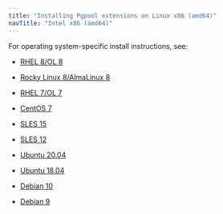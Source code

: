 ```yaml
---
title: "Installing Pgpool extensions on Linux x86 (amd64)"
navTitle: "Intel x86 (amd64)"
---
```


For operating system-specific install instructions, see:

  - [RHEL 8/OL 8](01_pgpoolext_rhel8_x86)

  - [Rocky Linux 8/AlmaLinux 8](02_pgpoolext_other_linux8_x86)
  - [RHEL 7/OL 7](03_pgpoolext_rhel7_x86)
  - [CentOS 7](04_pgpoolext_centos7_x86)
  - [SLES 15](05_pgpoolext_sles15_x86)
  - [SLES 12](06_pgpoolext_sles12_x86)
  - [Ubuntu 20.04](07_pgpoolext_ubuntu20_x86)
  - [Ubuntu 18.04](07a_pgpoolext_ubuntu18_x86)
  - [Debian 10](08_pgpoolext_deb10_x86)
  - [Debian 9](08a_pgpoolext_deb9_x86)

